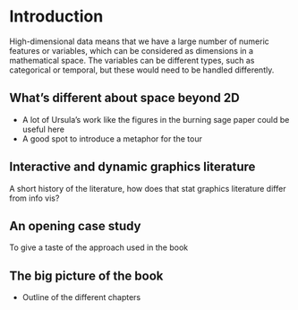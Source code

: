 # Introduction {#intro}

High-dimensional data means that we have a large number of numeric features or variables, which can be considered as dimensions in a mathematical space. The variables can be different types, such as categorical or temporal, but these would need to be handled differently. 



## What's different about space beyond 2D

-   A lot of Ursula's work like the figures in the burning sage paper could be useful here
-   A good spot to introduce a metaphor for the tour

## Interactive and dynamic graphics literature

A short history of the literature, how does that stat graphics literature differ from info vis?

## An opening case study

To give a taste of the approach used in the book

## The big picture of the book

-   Outline of the different chapters
